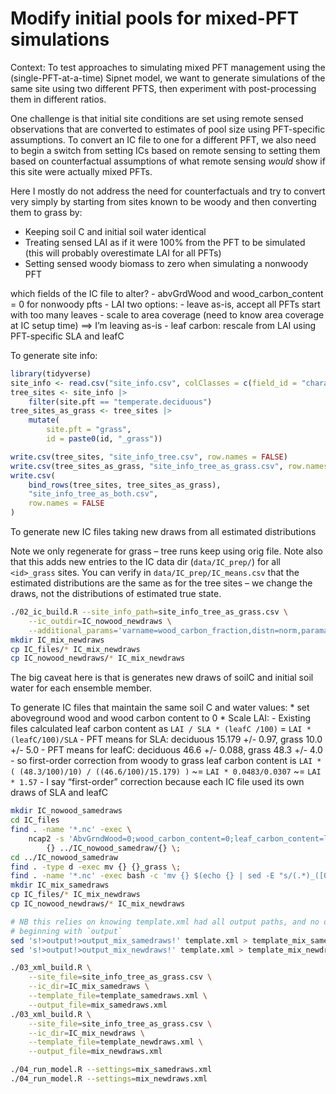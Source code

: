 # Modify initial pools for mixed-PFT simulations

Context: To test approaches to simulating mixed PFT management using the
(single-PFT-at-a-time) Sipnet model, we want to generate simulations of the
same site using two different PFTS, then experiment with post-processing them
in different ratios.

One challenge is that initial site conditions are set using remote sensed
observations that are converted to estimates of pool size using PFT-specific
assumptions. To convert an IC file to one for a different PFT, we also need
to begin a switch from setting ICs based on remote sensing to setting them
based on counterfactual assumptions of what remote sensing _would_ show if
this site were actually mixed PFTs.

Here I mostly do not address the need for counterfactuals and try to convert
very simply by starting from sites known to be woody and then converting them
to grass by:

* Keeping soil C and initial soil water identical
* Treating sensed LAI as if it were 100% from the PFT to be simulated
	(this will probably overestimate LAI for all PFTs)
* Setting sensed woody biomass to zero when simulating a nonwoody PFT

which fields of the IC file to alter?
	- abvGrdWood and wood_carbon_content = 0 for nonwoody pfts
	- LAI two options:
		- leave as-is, accept all PFTs start with too many leaves
		- scale to area coverage (need to know area coverage at IC setup time)
		==> I'm leaving as-is
	- leaf carbon: rescale from LAI using PFT-specific SLA and leafC

To generate site info:

```r
library(tidyverse)
site_info <- read.csv("site_info.csv", colClasses = c(field_id = "character"))
tree_sites <- site_info |>
	filter(site.pft == "temperate.deciduous")
tree_sites_as_grass <- tree_sites |>
	mutate(
		site.pft = "grass",
		id = paste0(id, "_grass"))

write.csv(tree_sites, "site_info_tree.csv", row.names = FALSE)
write.csv(tree_sites_as_grass, "site_info_tree_as_grass.csv", row.names = FALSE)
write.csv(
	bind_rows(tree_sites, tree_sites_as_grass),
	"site_info_tree_as_both.csv",
	row.names = FALSE
)
```

To generate new IC files taking new draws from all estimated distributions

Note we only regenerate for grass -- tree runs keep using orig file.
Note also that this adds new entries to the IC data dir (`data/IC_prep/`) for
all `<id>_grass` sites. You can verify in `data/IC_prep/IC_means.csv` that the
estimated distributions are the same as for the tree sites -- we change the draws,
not the distributions of estimated true state.

```sh
./02_ic_build.R --site_info_path=site_info_tree_as_grass.csv \
	--ic_outdir=IC_nowood_newdraws \
	--additional_params='varname=wood_carbon_fraction,distn=norm,parama=0.0001,paramb=0.00001'
mkdir IC_mix_newdraws
cp IC_files/* IC_mix_newdraws
cp IC_nowood_newdraws/* IC_mix_newdraws
```

The big caveat here is that is generates new draws of soilC and initial soil water for each ensemble member.




To generate IC files that maintain the same soil C and water values:
* set aboveground wood and wood carbon content to 0
* Scale LAI:
	- Existing files calculated leaf carbon content as `LAI / SLA * (leafC /100)` = `LAI * (leafC/100)/SLA`
	- PFT means for SLA: deciduous 15.179 +/- 0.97, grass 10.0 +/- 5.0
	- PFT means for leafC: deciduous 46.6 +/- 0.088, grass 48.3 +/- 4.0
	- so first-order correction from woody to grass leaf carbon content is
		`LAI * ( (48.3/100)/10) / ((46.6/100)/15.179) )`
		~= `LAI * 0.0483/0.0307`
		~= `LAI * 1.57`
	- I say "first-order" correction because each IC file used its own draws of SLA and leafC

```sh
mkdir IC_nowood_samedraws
cd IC_files
find . -name '*.nc' -exec \
	ncap2 -s 'AbvGrndWood=0;wood_carbon_content=0;leaf_carbon_content=leaf_carbon_content*1.57' \
		{} ../IC_nowood_samedraw/{} \;
cd ../IC_nowood_samedraw
find . -type d -exec mv {} {}_grass \;
find . -name '*.nc' -exec bash -c 'mv {} $(echo {} | sed -E "s/(.*)_([0-9]+.nc)/\1_grass_\2/")' \;
mkdir IC_mix_samedraws
cp IC_files/* IC_mix_newdraws
cp IC_nowood_newdraws/* IC_mix_newdraws
```


```sh
# NB this relies on knowing template.xml had all output paths, and no others,
# beginning with `output`
sed 's!>output!>output_mix_samedraws!' template.xml > template_mix_samedraws.xml
sed 's!>output!>output_mix_newdraws!' template.xml > template_mix_newdraws.xml

./03_xml_build.R \
	--site_file=site_info_tree_as_grass.csv \
	--ic_dir=IC_mix_samedraws \
	--template_file=template_samedraws.xml \
	--output_file=mix_samedraws.xml
./03_xml_build.R \
	--site_file=site_info_tree_as_grass.csv \
	--ic_dir=IC_mix_newdraws \
	--template_file=template_newdraws.xml \
	--output_file=mix_newdraws.xml

./04_run_model.R --settings=mix_samedraws.xml
./04_run_model.R --settings=mix_newdraws.xml
```















